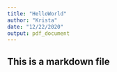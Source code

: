 ```yaml
---
title: "HelloWorld"
author: "Krista"
date: "12/22/2020"
output: pdf_document
---
```

## This is a markdown file